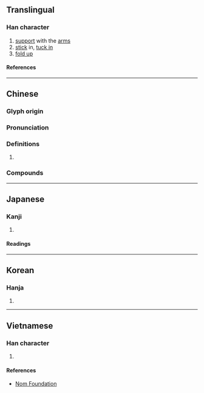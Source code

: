 {{character info}}
==Translingual==

===Han character===
{{Han char|rn=64|rad=手|as=08|sn=11|four=50047|canj=QYOK|ids=⿰扌夜}}

# [[support]] with the [[arm]]s
# [[stick]] in, [[tuck in]]
# [[fold up]]

====References====
{{Han ref|kx=0437.190|dkj=12262|dj=0787.080|hdz=31903.050|uh=6396}}

----

==Chinese==
{{zh-forms}}

===Glyph origin===
{{Han etym}}

===Pronunciation===
{{zh-pron
|m=yē,yè,yì
|c=jik6,jat6
|h=pfs=
|md=
|mn=qz:ia̍k/xm,zz:e̍k/qz:iǎ/tw,xm,zz:iā
|mn_note=ia̍k/e̍k - literary; iǎ/iā - vernacular (俗)
|w=
|mc=y
|oc=y
|cat=
}}

===Definitions===
{{zh-hanzi}}

# {{rfdef|zh}}

===Compounds===
{{zh-der|張掖}}

----

==Japanese==

===Kanji===
{{ja-kanji|grade=|rs=手08}}

# {{rfdef|ja|sort=手08}}

====Readings====
{{ja-readings
|on=えき
|kun=わきばさむ, たすける, わき
}}

----

==Korean==

===Hanja===
{{ko-hanja|액}}

# {{rfdef|ko|sort=手08}}

----

==Vietnamese==

===Han character===
{{vi-readings|rs=手08|reading=dịch}}

# {{rfdef|vi|sort=手08}}

====References====
* [http://nomfoundation.org/common/nom_details.php?codepoint=6396 Nom Foundation]